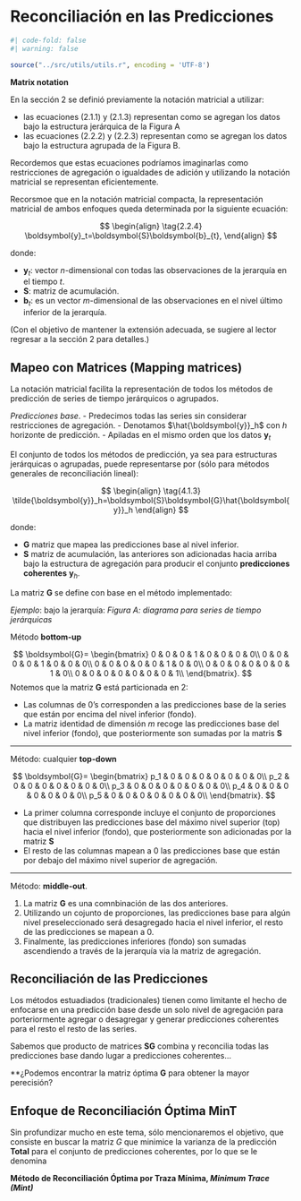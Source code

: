 
# Reconciliación en las Predicciones

```r

#| code-fold: false
#| warning: false

source("../src/utils/utils.r", encoding = 'UTF-8')

```


**Matrix notation**

En la sección 2 se definió previamente la notación matricial a utilizar:

-   las ecuaciones (2.1.1) y (2.1.3) representan como se agregan los datos bajo la estructura jerárquica de la Figura A
-   las ecuaciones (2.2.2) y (2.2.3) representan como se agregan los datos bajo la estructura agrupada de la Figura B.

Recordemos que estas ecuaciones podríamos imaginarlas como restricciones de agregación o igualdades de adición y utilizando la notación matricial se representan eficientemente.

Recorsmoe que en la notación matricial compacta, la representación matricial de ambos enfoques queda determinada por la siguiente ecuación:

$$
\begin{align}
  \tag{2.2.4}
  \boldsymbol{y}_t=\boldsymbol{S}\boldsymbol{b}_{t},
\end{align}
$$

donde:

-   $\boldsymbol{y}_t$: vector $n$-dimensional con todas las observaciones de la jerarquía en el tiempo $t$.\
-   $\boldsymbol{S}$: matriz de acumulación.\
-   $\boldsymbol{b}_t$: es un vector $m$-dimensional de las observaciones en el nivel último inferior de la jerarquía.

(Con el objetivo de mantener la extensión adecuada, se sugiere al lector regresar a la sección 2 para detalles.)


## Mapeo con Matrices (Mapping matrices)

La notación matricial facilita la representación de todos los métodos de predicción de series de tiempo jerárquicos o agrupados.

*Predicciones base*.
-   Predecimos todas las series sin considerar restricciones de agregación.
-   Denotamos $\hat{\boldsymbol{y}}_h$ con $h$ horizonte de predicción.
-   Apiladas en el mismo orden que los datos $\boldsymbol{y}_t$

El conjunto de todos los métodos de predicción, ya sea para estructuras jerárquicas o agrupadas, puede representarse por (sólo para métodos generales de reconciliación lineal):

$$
\begin{align}
 \tag{4.1.3}
  \tilde{\boldsymbol{y}}_h=\boldsymbol{S}\boldsymbol{G}\hat{\boldsymbol{y}}_h 
\end{align}
$$

donde:    

-   $\boldsymbol{G}$ matriz que mapea las predicciones base al nivel inferior.        
-   $\boldsymbol{S}$ matriz de acumulación, las anteriores son adicionadas hacia arriba bajo la estructura de agregación para producir el conjunto **predicciones coherentes** $\boldsymbol{y}_h$.   

La matriz $\boldsymbol{G}$ se define con base en el método implementado:



_Ejemplo_: bajo la jerarquía: _Figura A: diagrama para series de tiempo jerárquicas_

Método **bottom-up**

$$
\boldsymbol{G}=
  \begin{bmatrix}
    0 & 0 & 0 & 1 & 0 & 0 & 0 & 0\\
    0 & 0 & 0 & 0 & 1 & 0 & 0 & 0\\
    0 & 0 & 0 & 0 & 0 & 1 & 0 & 0\\
    0 & 0 & 0 & 0 & 0 & 0 & 1 & 0\\
    0 & 0 & 0 & 0 & 0 & 0 & 0 & 1\\
  \end{bmatrix}.
$$
Notemos que la matriz $\boldsymbol{G}$ está particionada en 2:

-   Las columnas de 0's corresponden a las predicciones base de la series que están por encima del nivel inferior (fondo).
-   La matriz identidad de dimensión $m$ recoge las predicciones base del nivel inferior (fondo), que posteriormente son sumadas por la matris $\boldsymbol{S}$

____________________

Método: cualquier **top-down**

$$
\boldsymbol{G}=
    \begin{bmatrix}
      p_1 & 0 & 0 & 0 & 0 & 0 & 0 & 0\\
      p_2 & 0 & 0 & 0 & 0 & 0 & 0 & 0\\
      p_3 & 0 & 0 & 0 & 0 & 0 & 0 & 0\\
      p_4 & 0 & 0 & 0 & 0 & 0 & 0 & 0\\
      p_5 & 0 & 0 & 0 & 0 & 0 & 0 & 0\\
    \end{bmatrix}.
$$

-   La primer columna corresponde incluye el conjunto de proporciones que distribuyen las predicciones base del máximo nivel superior (top) hacia el nivel inferior (fondo), que posteriormente son adicionadas por la matriz $\boldsymbol{S}$
-   El resto de las columnas mapean a 0 las predicciones base que están por debajo del máximo nivel superior de agregación.

____________________

Método: **middle-out**.  

1.  La matriz $\boldsymbol{G}$ es una comnbinación de las dos anteriores.
2.  Utilizando un cojunto de proporciones, las predicciones base para algún nivel preseleccionado será desagregado hacia el nivel inferior, el resto de las predicciones se mapean a 0.
3.  Finalmente, las predicciones inferiores (fondo) son sumadas ascendiendo a través de la jerarquía via la matriz de agregación.


## Reconciliación de las Predicciones

Los métodos estuadiados (tradicionales) tienen como limitante el hecho de enfocarse en una predicción base desde un solo nivel de agregación para porteriormente agregar o desagregar y generar predicciones coherentes para el resto el resto de las series.

Sabemos que producto de matrices $\boldsymbol{SG}$ combina y reconcilia todas las predicciones base dando lugar a predicciones coherentes...

**¿Podemos encontrar la matriz óptima $\boldsymbol{G}$ para obtener la mayor perecisión?


## Enfoque de Reconciliación Óptima MinT

Sin profundizar mucho en este tema, sólo mencionaremos el objetivo, que consiste en buscar la matriz $G$ que minimice la varianza de la predicción **Total** para el conjunto de predicciones coherentes, por lo que se le denomina

**Método de Reconciliación Óptima por Traza Mínima, _Minimum Trace (Mint)_**

